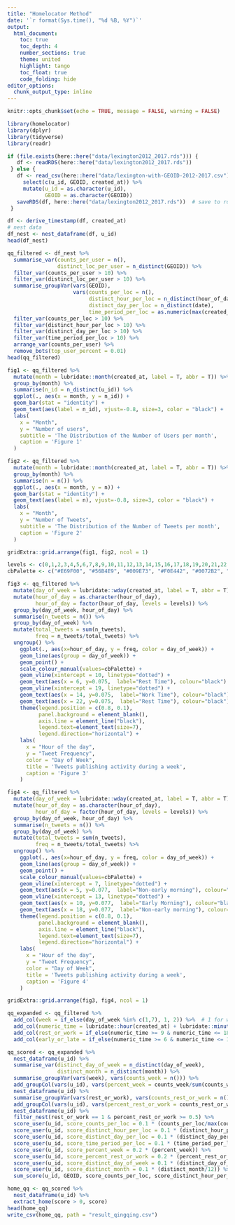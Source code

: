 ```yaml
---
title: "Homelocator Method"
date: '`r format(Sys.time(), "%d %B, %Y")`'
output: 
  html_document:
    toc: true 
    toc_depth: 4  
    number_sections: true  
    theme: united  
    highlight: tango  
    toc_float: true   
    code_folding: hide
editor_options: 
  chunk_output_type: inline
---
```


```r
knitr::opts_chunk$set(echo = TRUE, message = FALSE, warning = FALSE)
```

```r
library(homelocator)
library(dplyr)
library(tidyverse)
library(readr)
```

```r
if (file.exists(here::here("data/lexington2012_2017.rds"))) {
   df <- readRDS(here::here("data/lexington2012_2017.rds"))
 } else {
   df <- read_csv(here::here("data/lexington-with-GEOID-2012-2017.csv")) %>% 
     select(c(u_id, GEOID, created_at)) %>% 
     mutate(u_id = as.character(u_id),
            GEOID = as.character(GEOID))
   saveRDS(df, here::here("data/lexington2012_2017.rds"))  # save to rds 
 }

df <- derive_timestamp(df, created_at)
# nest data 
df_nest <- nest_dataframe(df, u_id)
head(df_nest)
```

```r
qq_filtered <- df_nest %>% 
  summarise_var(counts_per_user = n(), 
                distinct_loc_per_user = n_distinct(GEOID)) %>% 
  filter_var(counts_per_user > 10) %>% 
  filter_var(distinct_loc_per_user > 10) %>% 
  summarise_groupVar(vars(GEOID), 
                     vars(counts_per_loc = n(), 
                          distinct_hour_per_loc = n_distinct(hour_of_day), 
                          distinct_day_per_loc = n_distinct(date), 
                          time_period_per_loc = as.numeric(max(created_at) - min(created_at), "days"))) %>% 
  filter_var(counts_per_loc > 10) %>% 
  filter_var(distinct_hour_per_loc > 10) %>% 
  filter_var(distinct_day_per_loc > 10) %>% 
  filter_var(time_period_per_loc > 10) %>% 
  arrange_var(counts_per_user) %>% 
  remove_bots(top_user_percent = 0.01) 
head(qq_filtered)
```

```r
fig1 <- qq_filtered %>% 
  mutate(month = lubridate::month(created_at, label = T, abbr = T)) %>% 
  group_by(month) %>%
  summarise(n_id = n_distinct(u_id)) %>% 
  ggplot(., aes(x = month, y = n_id)) + 
  geom_bar(stat = "identity") +
  geom_text(aes(label = n_id), vjust=-0.8, size=3, color = "black") + 
  labs(
    x = "Month",
    y = "Number of users",
    subtitle = 'The Distribution of the Number of Users per month',
    caption = 'Figure 1'
  )

fig2 <- qq_filtered %>% 
  mutate(month = lubridate::month(created_at, label = T, abbr = T)) %>% 
  group_by(month) %>%
  summarise(n = n()) %>% 
  ggplot(., aes(x = month, y = n)) + 
  geom_bar(stat = "identity") +
  geom_text(aes(label = n), vjust=-0.8, size=3, color = "black") + 
  labs(
    x = "Month",
    y = "Number of Tweets",
    subtitle = 'The Distribution of the Number of Tweets per month',
    caption = 'Figure 2'
  )

gridExtra::grid.arrange(fig1, fig2, ncol = 1)
```


```r
levels <- c(0,1,2,3,4,5,6,7,8,9,10,11,12,13,14,15,16,17,18,19,20,21,22,23) %>% as.character()
cbPalette <- c("#E69F00", "#56B4E9", "#009E73", "#F0E442", "#0072B2", "#D55E00", "#CC79A7")

fig3 <- qq_filtered %>% 
  mutate(day_of_week = lubridate::wday(created_at, label = T, abbr = T)) %>% 
  mutate(hour_of_day = as.character(hour_of_day), 
         hour_of_day = factor(hour_of_day, levels = levels)) %>% 
  group_by(day_of_week, hour_of_day) %>% 
  summarise(n_tweets = n()) %>% 
  group_by(day_of_week) %>% 
  mutate(total_tweets = sum(n_tweets), 
         freq = n_tweets/total_tweets) %>% 
  ungroup() %>% 
    ggplot(., aes(x=hour_of_day, y = freq, color = day_of_week)) +
    geom_line(aes(group = day_of_week)) + 
    geom_point() +
    scale_colour_manual(values=cbPalette) + 
    geom_vline(xintercept = 10, linetype="dotted") + 
    geom_text(aes(x = 6, y=0.075,  label="Rest Time"), colour="black") + 
    geom_vline(xintercept = 19, linetype="dotted") + 
    geom_text(aes(x = 14, y=0.075,  label="Work Time"), colour="black") + 
    geom_text(aes(x = 22, y=0.075,  label="Rest Time"), colour="black") + 
    theme(legend.position = c(0.8, 0.1),
          panel.background = element_blank(),
          axis.line = element_line("black"),
          legend.text=element_text(size=7),
          legend.direction="horizontal") + 
    labs(
      x = "Hour of the day", 
      y = "Tweet Frequency", 
      color = "Day of Week",
      title = 'Tweets publishing activity during a week',
      caption = 'Figure 3'
    )

fig4 <- qq_filtered %>% 
  mutate(day_of_week = lubridate::wday(created_at, label = T, abbr = T)) %>% 
  mutate(hour_of_day = as.character(hour_of_day), 
         hour_of_day = factor(hour_of_day, levels = levels)) %>% 
  group_by(day_of_week, hour_of_day) %>% 
  summarise(n_tweets = n()) %>% 
  group_by(day_of_week) %>% 
  mutate(total_tweets = sum(n_tweets), 
         freq = n_tweets/total_tweets) %>% 
  ungroup() %>% 
    ggplot(., aes(x=hour_of_day, y = freq, color = day_of_week)) +
    geom_line(aes(group = day_of_week)) + 
    geom_point() +
    scale_colour_manual(values=cbPalette) + 
    geom_vline(xintercept = 7, linetype="dotted") + 
    geom_text(aes(x = 5, y=0.077,  label="Non-early morning"), colour="black") + 
    geom_vline(xintercept = 13, linetype="dotted") + 
    geom_text(aes(x = 10, y=0.077,  label="Early Morning"), colour="black") + 
    geom_text(aes(x = 18, y=0.077,  label="Non-early morning"), colour="black") + 
    theme(legend.position = c(0.8, 0.1),
          panel.background = element_blank(),
          axis.line = element_line("black"),
          legend.text=element_text(size=7),
          legend.direction="horizontal") + 
    labs(
      x = "Hour of the day", 
      y = "Tweet Frequency", 
      color = "Day of Week",
      title = 'Tweets publishing activity during a week',
      caption = 'Figure 4'
    )

gridExtra::grid.arrange(fig3, fig4, ncol = 1)
```


```r
qq_expanded <- qq_filtered %>% 
  add_col(week = if_else(day_of_week %in% c(1,7), 1, 2)) %>%  # 1 for weekend, 2 for weekday 
  add_col(numeric_time = lubridate::hour(created_at) + lubridate::minute(created_at) / 60 + lubridate::second(created_at) / 3600) %>% 
  add_col(rest_or_work = if_else(numeric_time >= 9 & numeric_time <= 18, 2, 1)) %>% # 1 for rest time, 2 for work time 
  add_col(early_or_late = if_else(numeric_time >= 6 & numeric_time <= 12, 1, 2)) # 1 for early morning, 2 for late afternoon and night 
```


```r
qq_scored <- qq_expanded %>% 
  nest_dataframe(u_id) %>% 
  summarise_var(distinct_day_of_week = n_distinct(day_of_week),  
                distinct_month = n_distinct(month)) %>% 
  summarise_groupVar(vars(week), vars(counts_week = n())) %>% 
  add_groupCol(vars(u_id), vars(percent_week = counts_week/sum(counts_week))) %>% 
  nest_dataframe(u_id) %>% 
  summarise_groupVar(vars(rest_or_work), vars(counts_rest_or_work = n())) %>% 
  add_groupCol(vars(u_id), vars(percent_rest_or_work = counts_rest_or_work/sum(counts_rest_or_work))) %>% 
  nest_dataframe(u_id) %>% 
  filter_nest(rest_or_work == 1 & percent_rest_or_work >= 0.5) %>% 
  score_user(u_id, score_counts_per_loc = 0.1 * (counts_per_loc/max(counts_per_loc))) %>% 
  score_user(u_id, score_distinct_hour_per_loc = 0.1 * (distinct_hour_per_loc/24)) %>% 
  score_user(u_id, score_distinct_day_per_loc = 0.1 * (distinct_day_per_loc/max(distinct_day_per_loc))) %>% 
  score_user(u_id, score_time_period_per_loc = 0.1 * (time_period_per_loc/max(as.numeric(time_period_per_loc)))) %>% 
  score_user(u_id, score_percent_week = 0.2 * (percent_week)) %>% 
  score_user(u_id, score_percent_rest_or_work = 0.2 * (percent_rest_or_work)) %>% 
  score_user(u_id, score_distinct_day_of_week = 0.1 * (distinct_day_of_week/7)) %>% 
  score_user(u_id, score_distinct_month = 0.1 * (distinct_month/12)) %>% 
  sum_score(u_id, GEOID, score_counts_per_loc, score_distinct_hour_per_loc, score_distinct_day_per_loc, score_time_period_per_loc, score_percent_week, score_percent_rest_or_work, score_distinct_day_of_week, score_distinct_month)
```

```r
home_qq <- qq_scored %>%
  nest_dataframe(u_id) %>% 
  extract_home(score > 0, score)
head(home_qq)
write_csv(home_qq, path = "result_qingqing.csv")
```

